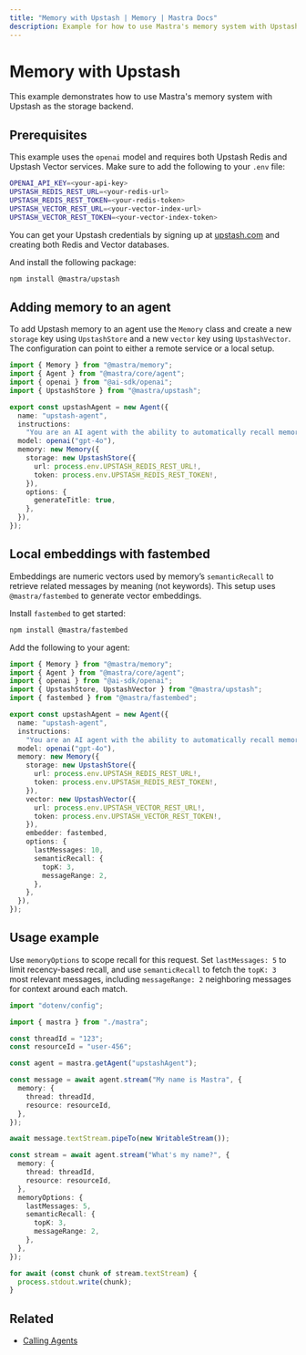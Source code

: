 ```yaml
---
title: "Memory with Upstash | Memory | Mastra Docs"
description: Example for how to use Mastra's memory system with Upstash Redis storage and vector capabilities.
---
```


# Memory with Upstash

This example demonstrates how to use Mastra's memory system with Upstash as the storage backend.

## Prerequisites

This example uses the `openai` model and requires both Upstash Redis and Upstash Vector services. Make sure to add the following to your `.env` file:

```bash title=".env" copy
OPENAI_API_KEY=<your-api-key>
UPSTASH_REDIS_REST_URL=<your-redis-url>
UPSTASH_REDIS_REST_TOKEN=<your-redis-token>
UPSTASH_VECTOR_REST_URL=<your-vector-index-url>
UPSTASH_VECTOR_REST_TOKEN=<your-vector-index-token>
```

You can get your Upstash credentials by signing up at [upstash.com](https://upstash.com) and creating both Redis and Vector databases.

And install the following package:

```bash copy
npm install @mastra/upstash
```

## Adding memory to an agent

To add Upstash memory to an agent use the `Memory` class and create a new `storage` key using `UpstashStore` and a new `vector` key using `UpstashVector`. The configuration can point to either a remote service or a local setup.

```typescript title="src/mastra/agents/example-upstash-agent.ts" showLineNumbers copy
import { Memory } from "@mastra/memory";
import { Agent } from "@mastra/core/agent";
import { openai } from "@ai-sdk/openai";
import { UpstashStore } from "@mastra/upstash";

export const upstashAgent = new Agent({
  name: "upstash-agent",
  instructions:
    "You are an AI agent with the ability to automatically recall memories from previous interactions.",
  model: openai("gpt-4o"),
  memory: new Memory({
    storage: new UpstashStore({
      url: process.env.UPSTASH_REDIS_REST_URL!,
      token: process.env.UPSTASH_REDIS_REST_TOKEN!,
    }),
    options: {
      generateTitle: true,
    },
  }),
});
```

## Local embeddings with fastembed

Embeddings are numeric vectors used by memory’s `semanticRecall` to retrieve related messages by meaning (not keywords). This setup uses `@mastra/fastembed` to generate vector embeddings.

Install `fastembed` to get started:

```bash copy
npm install @mastra/fastembed
```

Add the following to your agent:

```typescript title="src/mastra/agents/example-upstash-agent.ts" showLineNumbers copy
import { Memory } from "@mastra/memory";
import { Agent } from "@mastra/core/agent";
import { openai } from "@ai-sdk/openai";
import { UpstashStore, UpstashVector } from "@mastra/upstash";
import { fastembed } from "@mastra/fastembed";

export const upstashAgent = new Agent({
  name: "upstash-agent",
  instructions:
    "You are an AI agent with the ability to automatically recall memories from previous interactions.",
  model: openai("gpt-4o"),
  memory: new Memory({
    storage: new UpstashStore({
      url: process.env.UPSTASH_REDIS_REST_URL!,
      token: process.env.UPSTASH_REDIS_REST_TOKEN!,
    }),
    vector: new UpstashVector({
      url: process.env.UPSTASH_VECTOR_REST_URL!,
      token: process.env.UPSTASH_VECTOR_REST_TOKEN!,
    }),
    embedder: fastembed,
    options: {
      lastMessages: 10,
      semanticRecall: {
        topK: 3,
        messageRange: 2,
      },
    },
  }),
});
```

## Usage example

Use `memoryOptions` to scope recall for this request. Set `lastMessages: 5` to limit recency-based recall, and use `semanticRecall` to fetch the `topK: 3` most relevant messages, including `messageRange: 2` neighboring messages for context around each match.

```typescript title="src/test-upstash-agent.ts" showLineNumbers copy
import "dotenv/config";

import { mastra } from "./mastra";

const threadId = "123";
const resourceId = "user-456";

const agent = mastra.getAgent("upstashAgent");

const message = await agent.stream("My name is Mastra", {
  memory: {
    thread: threadId,
    resource: resourceId,
  },
});

await message.textStream.pipeTo(new WritableStream());

const stream = await agent.stream("What's my name?", {
  memory: {
    thread: threadId,
    resource: resourceId,
  },
  memoryOptions: {
    lastMessages: 5,
    semanticRecall: {
      topK: 3,
      messageRange: 2,
    },
  },
});

for await (const chunk of stream.textStream) {
  process.stdout.write(chunk);
}
```

## Related

- [Calling Agents](/examples/agents/calling-agents)
